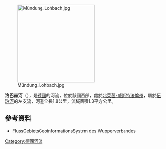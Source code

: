 {{Onesource|time=2020-08-06T04:51:58+00:00}}
{{Coord|51|14|22.51|N|7|18|24.51|E|display=title}}
[[Image:Mündung_Lohbach.jpg|250px]]

'''洛巴赫河'''（{{lang-de|Lohbach}}），是[[德國|德國]]的河流，位於該國西部，處於[[北萊茵-威斯特法倫州|北萊茵-威斯特法倫州]]，屬於[[伍珀河|伍珀河]]的左支流，河道全長1.8公里，流域面積1.3平方公里。

==參考資料==
* FlussGebietsGeoinformationsSystem des Wupperverbandes

{{Germany-geo-stub}}
[[Category:德國河流|Category:德國河流]]